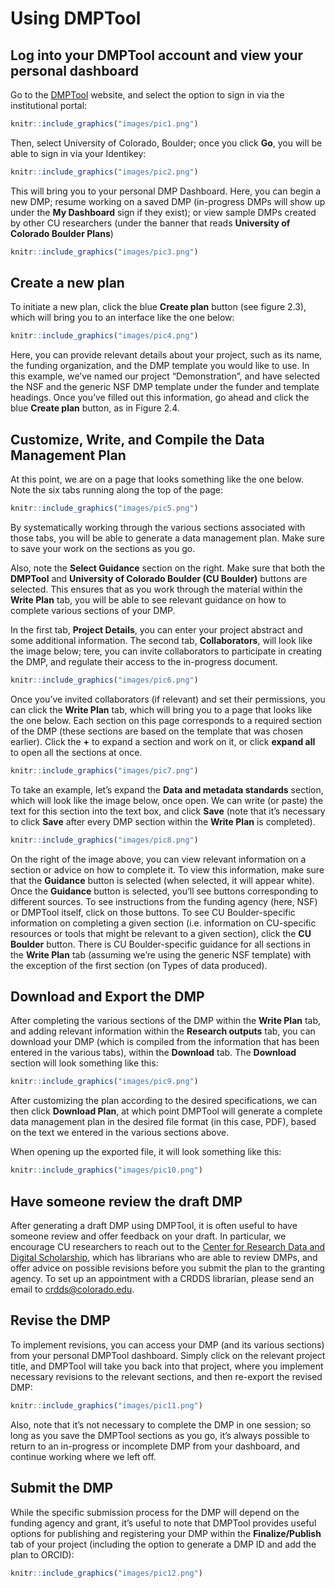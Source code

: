 # Using DMPTool

## Log into your DMPTool account and view your personal dashboard

Go to the [DMPTool](https://dmptool.org) website, and select the option to sign in via the institutional portal:

```r
knitr::include_graphics("images/pic1.png")
```

Then, select University of Colorado, Boulder; once you click **Go**, you will be able to sign in via your Identikey:

```r
knitr::include_graphics("images/pic2.png")
```

This will bring you to your personal DMP Dashboard. Here, you can begin a new DMP; resume working on a saved DMP (in-progress DMPs will show up under the **My Dashboard** sign if they exist); or view sample DMPs created by other CU researchers (under the banner that reads **University of Colorado Boulder Plans**)

```r
knitr::include_graphics("images/pic3.png")
```

## Create a new plan

To initiate a new plan, click the blue **Create plan** button (see figure 2.3), which will bring you to an interface like the one below: 

```r
knitr::include_graphics("images/pic4.png")
```

Here, you can provide relevant details about your project, such as its name, the funding organization, and the DMP template you would like to use. In this example, we've named our project "Demonstration", and have selected the NSF and the generic NSF DMP template under the funder and template headings. Once you've filled out this information, go ahead and click the blue **Create plan** button, as in Figure 2.4. 

## Customize, Write, and Compile the Data Management Plan

At this point, we are on a page that looks something like the one below. Note the six tabs running along the top of the page:

```r
knitr::include_graphics("images/pic5.png")
```

By systematically working through the various sections associated with those tabs, you will be able to generate a data management plan. Make sure to save your work on the sections as you go. 

Also, note the **Select Guidance**  section on the right. Make sure that both the **DMPTool** and **University of Colorado Boulder (CU Boulder)** buttons are selected. This ensures that as you work through the material within the **Write Plan** tab, you will be able to see relevant guidance on how to complete various sections of your DMP. 

In the first tab, **Project Details**, you can enter your project abstract and some additional information. The second tab, **Collaborators**, will look like the image below; tere, you can invite collaborators to participate in creating the DMP, and regulate their access to the in-progress document.

```r
knitr::include_graphics("images/pic6.png")
```

Once you've invited collaborators (if relevant) and set their permissions, you can click the **Write Plan** tab, which will bring you to a page that looks like the one below. Each section on this page corresponds to a required section of the DMP (these sections are based on the template that was chosen earlier). Click the **+** to expand a section and work on it, or click **expand all** to open all the sections at once. 

```r
knitr::include_graphics("images/pic7.png")
```

To take an example, let’s expand the **Data and metadata standards** section, which will look like the image below, once open. We can write (or paste) the text for this section into the text box, and click **Save** (note that it’s necessary to click **Save** after every DMP section within the **Write Plan** is completed). 

```r
knitr::include_graphics("images/pic8.png")
```

On the right of the image above, you can view relevant information on a section or advice on how to complete it. To view this information, make sure that the **Guidance** button is selected (when selected, it will appear white). Once the **Guidance** button is selected, you'll see buttons corresponding to different sources. To see instructions from the funding agency (here, NSF) or DMPTool itself, click on those buttons. To see CU Boulder-specific information on completing a given section (i.e. information on CU-specific resources or tools that might be relevant to a given section), click the **CU Boulder** button. There is CU Boulder-specific guidance for all sections in the **Write Plan** tab (assuming we’re using the generic NSF template) with the exception of the first section (on Types of data produced). 

## Download and Export the DMP

After completing the various sections of the DMP within the **Write Plan** tab, and adding relevant information within the **Research outputs** tab, you can download your DMP (which is compiled from the information that has been entered in the various tabs), within the **Download** tab. The **Download** section will look something like this:


```r
knitr::include_graphics("images/pic9.png")
```

After customizing the plan according to the desired specifications, we can then click **Download Plan**, at which point DMPTool will generate a complete data management plan in the desired file format (in this case, PDF), based on the text we entered in the various sections above.

When opening up the exported file, it will look something like this:

```r
knitr::include_graphics("images/pic10.png")
```

## Have someone review the draft DMP 

After generating a draft DMP using DMPTool, it is often useful to have someone review and offer feedback on your draft. In particular, we encourage CU researchers to reach out to the [Center for Research Data and Digital Scholarship](https://www.colorado.edu/crdds/), which has librarians who are able to review DMPs, and offer advice on possible revisions before you submit the plan to the granting agency. To set up an appointment with a CRDDS librarian, please send an email to [crdds@colorado.edu](mailto:crdds@colorado.edu). 

## Revise the DMP

To implement revisions, you can access your DMP (and its various sections) from your personal DMPTool dashboard. Simply click on the relevant project title, and DMPTool will take you back into that project, where you implement necessary revisions to the relevant sections, and then re-export the revised DMP:

```r
knitr::include_graphics("images/pic11.png")
```

Also, note that it's not necessary to complete the DMP in one session; so long as you save the DMPTool sections as you go, it's always possible to return to an in-progress or incomplete DMP from your dashboard, and continue working where we left off. 

## Submit the DMP

While the specific submission process for the DMP will depend on the funding agency and grant, it's useful to note that DMPTool provides useful options for publishing and registering your DMP within the **Finalize/Publish** tab of your project (including the option to generate a DMP ID and add the plan to ORCID):

```r
knitr::include_graphics("images/pic12.png")
```










